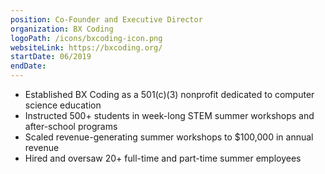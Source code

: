 ```yaml
---
position: Co-Founder and Executive Director
organization: BX Coding
logoPath: /icons/bxcoding-icon.png
websiteLink: https://bxcoding.org/
startDate: 06/2019
endDate:
---
```


- Established BX Coding as a 501(c)(3) nonprofit dedicated to computer science education
- Instructed 500+ students in week-long STEM summer workshops and after-school programs
- Scaled revenue-generating summer workshops to $100,000 in annual revenue
- Hired and oversaw 20+ full-time and part-time summer employees
